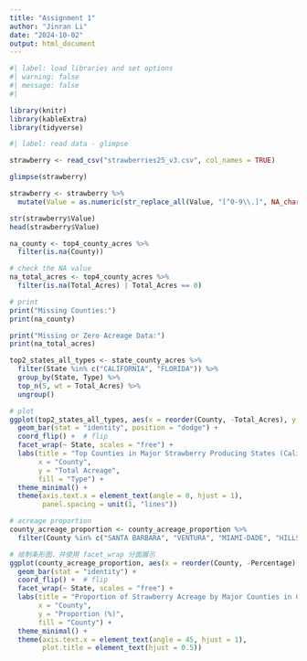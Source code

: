 ```yaml
---
title: "Assignment 1"
author: "Jinran Li"
date: "2024-10-02"
output: html_document
---
```


```r
#| label: load libraries and set options
#| warning: false
#| message: false
#| 

library(knitr)  
library(kableExtra)
library(tidyverse)

```


```r
#| label: read data - glimpse 

strawberry <- read_csv("strawberries25_v3.csv", col_names = TRUE)

glimpse(strawberry)
```
```r

strawberry <- strawberry %>%
  mutate(Value = as.numeric(str_replace_all(Value, "[^0-9\\.]", NA_character_)))

str(strawberry$Value)
head(strawberry$Value)

```


```r
na_county <- top4_county_acres %>%
  filter(is.na(County))

# check the NA value
na_total_acres <- top4_county_acres %>%
  filter(is.na(Total_Acres) | Total_Acres == 0)

# print
print("Missing Counties:")
print(na_county)

print("Missing or Zero Acreage Data:")
print(na_total_acres)


```
```r
top2_states_all_types <- state_county_acres %>%
  filter(State %in% c("CALIFORNIA", "FLORIDA")) %>%
  group_by(State, Type) %>%
  top_n(5, wt = Total_Acres) %>%
  ungroup()

# plot 
ggplot(top2_states_all_types, aes(x = reorder(County, -Total_Acres), y = Total_Acres, fill = Type)) +
  geom_bar(stat = "identity", position = "dodge") +
  coord_flip() +  # flip
  facet_wrap(~ State, scales = "free") +
  labs(title = "Top Counties in Major Strawberry Producing States (California and Florida)",
       x = "County",
       y = "Total Acreage",
       fill = "Type") +
  theme_minimal() +
  theme(axis.text.x = element_text(angle = 0, hjust = 1), 
        panel.spacing = unit(1, "lines"))  
```
```r

# acreage proportion
county_acreage_proportion <- county_acreage_proportion %>%
  filter(County %in% c("SANTA BARBARA", "VENTURA", "MIAMI-DADE", "HILLSBOROUGH", "PASCO", "POLK", "ORANGE"))  # select country

# 绘制条形图，并使用 facet_wrap 分面展示
ggplot(county_acreage_proportion, aes(x = reorder(County, -Percentage), y = Percentage, fill = County)) +
  geom_bar(stat = "identity") +
  coord_flip() +  # flip
  facet_wrap(~ State, scales = "free") +
  labs(title = "Proportion of Strawberry Acreage by Major Counties in California and Florida",
       x = "County",
       y = "Proportion (%)",
       fill = "County") +
  theme_minimal() +
  theme(axis.text.x = element_text(angle = 45, hjust = 1),
        plot.title = element_text(hjust = 0.5)) 

```

